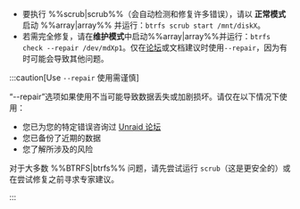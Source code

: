 - 要执行 %%scrub|scrub%%（会自动检测和修复许多错误），请以 **正常模式** 启动 %%array|array%% 并运行：`btrfs scrub start /mnt/diskX`。
- 若需完全修复，请在**维护模式**中启动%%array|array%%并运行：`btrfs check --repair /dev/mdXp1`。仅在[论坛](https://forums.unraid.net/)或文档建议时使用`--repair`，因为有时可能会导致其他问题。

:::caution[Use `--repair` 使用需谨慎]

“--repair”选项如果使用不当可能导致数据丢失或加剧损坏。请仅在以下情况下使用：

- 您已为您的特定错误咨询过 [Unraid 论坛](https://forums.unraid.net/)
- 您已备份了近期的数据
- 您了解所涉及的风险

对于大多数 %%BTRFS|btrfs%% 问题，请先尝试运行 `scrub`（这是更安全的）或在尝试修复之前寻求专家建议。

:::
